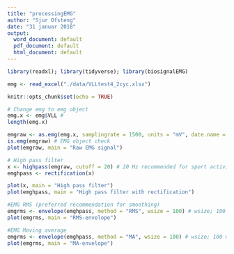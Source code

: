 ```yaml
---
title: "processingEMG"
author: "Sjur Ofsteng"
date: "31 januar 2018"
output:
  word_document: default
  pdf_document: default
  html_document: default
---
```


```r
library(readxl); library(tidyverse); library(biosignalEMG)

emg <- read_excel("./data/VLLtest4_2cyc.xlsx")

knitr::opts_chunk$set(echo = TRUE)
```

```r
# Change emg to emg object
emg.x <- emg$VLL # 
length(emg.x)

emgraw <- as.emg(emg.x, samplingrate = 1500, units = "mV", date.name = "VLL") # sampling rate 1500Hz to avoid signal loss
is.emg(emgraw) # EMG object check
plot(emgraw, main = "Raw EMG signal")

# High pass filter
x <- highpass(emgraw, cutoff = 20) # 20 Hz recommended for sport activities (maybe as much as 30 Hz)
emghpass <- rectification(x)

plot(x, main = "High pass filter")
plot(emghpass, main = "High pass filter with rectification")

#EMG RMS (preferred recommendation for smoothing)
emgrms <- envelope(emghpass, method = "RMS", wsize = 100) # wsize; 100 ms, most common for all conditions
plot(emgrms, main = "RMS-envelope")

#EMG Moving average
emgrms <- envelope(emghpass, method = "MA", wsize = 100) # wsize; 100 ms, most common for all conditions
plot(emgrms, main = "MA-envelope")
```